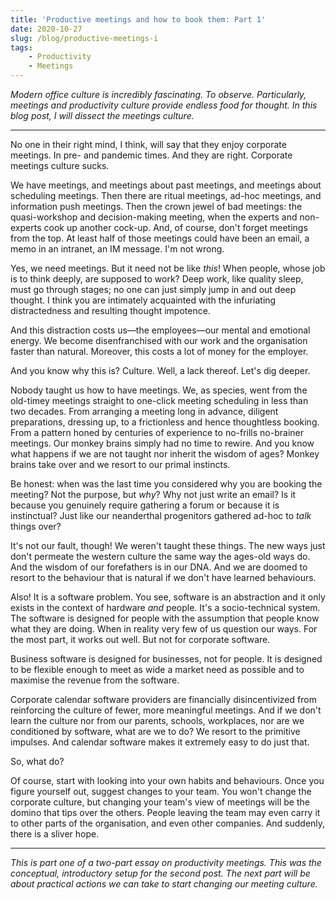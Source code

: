 ```yaml
---
title: 'Productive meetings and how to book them: Part 1'
date: 2020-10-27
slug: /blog/productive-meetings-i
tags:
    - Productivity
    - Meetings
---
```


*Modern office culture is incredibly fascinating. To observe. Particularly, meetings and productivity culture provide endless food for thought. In this blog post, I will dissect the meetings culture.*

---

No one in their right mind, I think, will say that they enjoy corporate meetings. In pre- and pandemic times. And they are right. Corporate meetings culture sucks.

We have meetings, and meetings about past meetings, and meetings about scheduling meetings. Then there are ritual meetings, ad-hoc meetings, and information push meetings. Then the crown jewel of bad meetings: the quasi-workshop and decision-making meeting, when the experts and non-experts cook up another cock-up. And, of course, don't forget meetings from the top. At least half of those meetings could have been an email, a memo in an intranet, an IM message. I'm not wrong.

Yes, we need meetings. But it need not be like _this_! When people, whose job is to think deeply, are supposed to work? Deep work, like quality sleep, must go through stages; no one can just simply jump in and out deep thought. I think you are intimately acquainted with the infuriating distractedness and resulting thought impotence.

And this distraction costs us—the employees—our mental and emotional energy. We become disenfranchised with our work and the organisation faster than natural. Moreover, this costs a lot of money for the employer.

And you know why this is? Culture. Well, a lack thereof. Let's dig deeper.

Nobody taught us how to have meetings. We, as species, went from the old-timey meetings straight to one-click meeting scheduling in less than two decades. From arranging a meeting long in advance, diligent preparations, dressing up, to a frictionless and hence thoughtless booking. From a pattern honed by centuries of experience to no-frills no-brainer meetings. Our monkey brains simply had no time to rewire. And you know what happens if we are not taught nor inherit the wisdom of ages? Monkey brains take over and we resort to our primal instincts.

Be honest: when was the last time you considered why you are booking the meeting? Not the purpose, but _why_? Why not just write an email? Is it because you genuinely require gathering a forum or because it is instinctual? Just like our neanderthal progenitors gathered ad-hoc to _talk_ things over?

It's not our fault, though! We weren't taught these things. The new ways just don't permeate the western culture the same way the ages-old ways do. And the wisdom of our forefathers is in our DNA. And we are doomed to resort to the behaviour that is natural if we don't have learned behaviours. 

Also! It is a software problem. You see, software is an abstraction and it only exists in the context of hardware *and* people. It's a socio-technical system. The software is designed for people with the assumption that people know what they are doing. When in reality very few of us question our ways. For the most part, it works out well. But not for corporate software.

Business software is designed for businesses, not for people. It is designed to be flexible enough to meet as wide a market need as possible and to maximise the revenue from the software.

Corporate calendar software providers are financially disincentivized from reinforcing the culture of fewer, more meaningful meetings. And if we don't learn the culture nor from our parents, schools, workplaces, nor are we conditioned by software, what are we to do? We resort to the primitive impulses. And calendar software makes it extremely easy to do just that. 

So, what do?

Of course, start with looking into your own habits and behaviours. Once you figure yourself out, suggest changes to your team. You won't change the corporate culture, but changing your team's view of meetings will be the domino that tips over the others. People leaving the team may even carry it to other parts of the organisation, and even other companies. And suddenly, there is a sliver hope.

---

*This is part one of a two-part essay on productivity meetings. This was the conceptual, introductory setup for the second post. The next part will be about practical actions we can take to start changing our meeting culture.*
